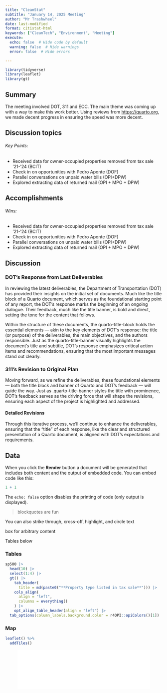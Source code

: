 ```yaml
---
title: "CleanStat"
subtitle: "January 14, 2025 Meeting"
author: "Mr Trashwheel"
date: last-modified
format: citistat-html
keywords: ["CleanTech", "Environment", "Meeting"]
execute:
  echo: false  # Hide code by default
  warning: false  # Hide warnings
  error: false  # Hide errors

---
```



```r

library(tidyverse)
library(leaflet)
library(gt)


```


## Summary

The meeting involved DOT, 311 and ECC. The main theme was coming up with a way to make this work better. Using reviews from <https://quarto.org>, we made decent progress in ensuring the speed was more decent.

::: {.callout-tip}
## Discussion topics

###### Key Points:
* Received data for owner-occupied properties removed from tax sale '21-'24 (BCIT)
* Check in on opportunities with Pedro Aponte (DOF)
* Parallel conversations on unpaid water bills (OPI+DPW)
* Explored extracting data of returned mail (OPI + MPO + DPW)

:::

::: {.callout-note}
## Accomplishments

###### Wins:
* Received data for owner-occupied properties removed from tax sale '21-'24 (BCIT)
* Check in on opportunities with Pedro Aponte (DOF)
* Parallel conversations on unpaid water bills (OPI+DPW)
* Explored extracting data of returned mail (OPI + MPO + DPW)

:::

## Discussion

### DOT's Response from Last Deliverables

In reviewing the latest deliverables, the Department of Transportation (DOT) has provided their insights on the initial set of documents. Much like the title block of a Quarto document, which serves as the foundational starting point of any report, the DOT’s response marks the beginning of an ongoing dialogue. Their feedback, much like the title banner, is bold and direct, setting the tone for the content that follows.

Within the structure of these documents, the quarto-title-block holds the essential elements — akin to the key elements of DOT’s response: the title (or purpose) of the deliverables, the main objectives, and the authors responsible. Just as the quarto-title-banner visually highlights the document’s title and subtitle, DOT’s response emphasizes critical action items and recommendations, ensuring that the most important messages stand out clearly.

### 311's Revision to Original Plan

Moving forward, as we refine the deliverables, these foundational elements — both the title block and banner of Quarto and DOT’s feedback — will guide the way. Just as .quarto-title-banner styles the title with prominence, DOT's feedback serves as the driving force that will shape the revisions, ensuring each aspect of the project is highlighted and addressed.

#### Detailed Revisions
Through this iterative process, we’ll continue to enhance the deliverables, ensuring that the "title" of each response, like the clear and structured presentation of a Quarto document, is aligned with DOT’s expectations and requirements.

## Data

When you click the **Render** button a document will be generated that includes both content and the output of embedded code. You can embed code like this:

```r
1 + 1
```

The `echo: false` option disables the printing of code (only output is displayed).

> blockquotes are fun

You can also [strike through]{.strike}, [cross-off]{.cross}, [highlight]{.highlight}, and [circle]{.circle} text

:::{.box}
box for arbitrary content
:::

Tables below

### Tables

```r

sp500 |>
  head(10) |> 
  select(1:4) |> 
  gt() |>
    tab_header(
      title = md(paste0("**Property type listed in tax sale**"))) |> 
    cols_align(
      align = "left",
      columns = everything()
    ) |> 
    opt_align_table_header(align = "left") |> 
  tab_options(column_labels.background.color = r4OPI::opiColors()[1])

```


### Map

```r
leaflet() %>% 
  addTiles() 
```

<footer>
  <div style="font-family: 'Arial', sans-serif; font-size: 14px; padding: 20px; background-color: white; color: white; text-align: center; margin: 10px 40px;">
    <p>&copy; 2025 Your Organization. All Rights Reserved.</p>
    <p>Made with <span style="color: #e74c3c;">❤️</span> by Your Team</p>
  </div>
</footer>
